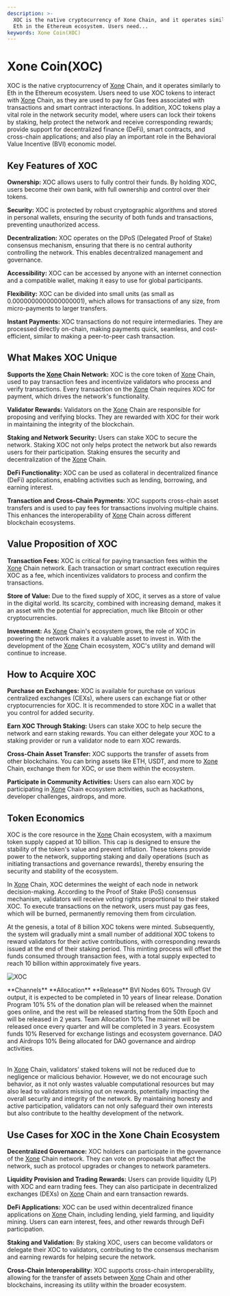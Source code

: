 ```yaml
---
description: >-
  XOC is the native cryptocurrency of Xone Chain, and it operates similarly to
  Eth in the Ethereum ecosystem. Users need...
keywords: Xone Coin(XOC)
---
```



# Xone Coin(XOC)

XOC is the native cryptocurrency of [Xone](https://xone.org/) Chain, and it operates similarly to Eth in the Ethereum ecosystem. Users need to use XOC tokens to interact with [Xone](https://xone.org/) Chain, as they are used to pay for Gas fees associated with transactions and smart contract interactions. In addition, XOC tokens play a vital role in the network security model, where users can lock their tokens by staking, help protect the network and receive corresponding rewards; provide support for decentralized finance (DeFi), smart contracts, and cross-chain applications; and also play an important role in the Behavioral Value Incentive (BVI) economic model.

## Key Features of XOC

**Ownership:** XOC allows users to fully control their funds. By holding XOC, users become their own bank, with full ownership and control over their tokens.

**Security:** XOC is protected by robust cryptographic algorithms and stored in personal wallets, ensuring the security of both funds and transactions, preventing unauthorized access.

**Decentralization:** XOC operates on the DPoS (Delegated Proof of Stake) consensus mechanism, ensuring that there is no central authority controlling the network. This enables decentralized management and governance.

**Accessibility:** XOC can be accessed by anyone with an internet connection and a compatible wallet, making it easy to use for global participants.

**Flexibility:** XOC can be divided into small units (as small as 0.0000000000000000001), which allows for transactions of any size, from micro-payments to larger transfers.

**Instant Payments:** XOC transactions do not require intermediaries. They are processed directly on-chain, making payments quick, seamless, and cost-efficient, similar to making a peer-to-peer cash transaction.

## What Makes XOC Unique

**Supports the [Xone](https://xone.org/) Chain Network:** XOC is the core token of [Xone](https://xone.org/) Chain, used to pay transaction fees and incentivize validators who process and verify transactions. Every transaction on the [Xone](https://xone.org/) Chain requires XOC for payment, which drives the network's functionality.

**Validator Rewards:** Validators on the [Xone](https://xone.org/) Chain are responsible for proposing and verifying blocks. They are rewarded with XOC for their work in maintaining the integrity of the blockchain.

**Staking and Network Security:** Users can stake XOC to secure the network. Staking XOC not only helps protect the network but also rewards users for their participation. Staking ensures the security and decentralization of the [Xone](https://xone.org/) Chain.

**DeFi Functionality:** XOC can be used as collateral in decentralized finance (DeFi) applications, enabling activities such as lending, borrowing, and earning interest.

**Transaction and Cross-Chain Payments:** XOC supports cross-chain asset transfers and is used to pay fees for transactions involving multiple chains. This enhances the interoperability of [Xone](https://xone.org/) Chain across different blockchain ecosystems.

## Value Proposition of XOC

**Transaction Fees:** XOC is critical for paying transaction fees within the [Xone](https://xone.org/) Chain network. Each transaction or smart contract execution requires XOC as a fee, which incentivizes validators to process and confirm the transactions.

**Store of Value:** Due to the fixed supply of XOC, it serves as a store of value in the digital world. Its scarcity, combined with increasing demand, makes it an asset with the potential for appreciation, much like Bitcoin or other cryptocurrencies.

**Investment:** As [Xone](https://xone.org/) Chain's ecosystem grows, the role of XOC in powering the network makes it a valuable asset to invest in. With the development of the [Xone](https://xone.org/) Chain ecosystem, XOC's utility and demand will continue to increase.


## How to Acquire XOC

**Purchase on Exchanges:** XOC is available for purchase on various centralized exchanges (CEXs), where users can exchange fiat or other cryptocurrencies for XOC. It is recommended to store XOC in a wallet that you control for added security.

**Earn XOC Through Staking:** Users can stake XOC to help secure the network and earn staking rewards. You can either delegate your XOC to a staking provider or run a validator node to earn XOC rewards.

**Cross-Chain Asset Transfer:** XOC supports the transfer of assets from other blockchains. You can bring assets like ETH, USDT, and more to [Xone](https://xone.org/) Chain, exchange them for XOC, or use them within the ecosystem.

**Participate in Community Activities:** Users can also earn XOC by participating in [Xone](https://xone.org/) Chain ecosystem activities, such as hackathons, developer challenges, airdrops, and more.

## Token Economics

XOC is the core resource in the [Xone](https://xone.org/) Chain ecosystem, with a maximum token supply capped at 10 billion. This cap is designed to ensure the stability of the token's value and prevent inflation. These tokens provide power to the network, supporting staking and daily operations (such as initiating transactions and governance rewards), thereby ensuring the security and stability of the ecosystem.

In [Xone](https://xone.org/) Chain, XOC determines the weight of each node in network decision-making. According to the Proof of Stake (PoS) consensus mechanism, validators will receive voting rights proportional to their staked XOC. To execute transactions on the network, users must pay gas fees, which will be burned, permanently removing them from circulation.

At the genesis, a total of 8 billion XOC tokens were minted. Subsequently, the system will gradually mint a small number of additional XOC tokens to reward validators for their active contributions, with corresponding rewards issued at the end of their staking period. This minting process will offset the funds consumed through transaction fees, with a total supply expected to reach 10 billion within approximately five years.

![XOC](/images/Charts.png)

<div className="overflow-x-auto">
  <Table removeWrapper aria-label="Example static collection table" className="mt-2">
    <TableHeader>
      <TableColumn>**Channels**</TableColumn>
      <TableColumn>**Allocation**</TableColumn>
      <TableColumn>**Release**</TableColumn>
    </TableHeader>
    <TableBody>
      <TableRow key="1">
        <TableCell>BVI Nodes</TableCell>
        <TableCell>60%</TableCell>
        <TableCell>Through GV output, it is expected to be completed in 10 years of linear release.</TableCell>
      </TableRow>
      <TableRow key="2">
        <TableCell>Donation Program</TableCell>
        <TableCell>10%</TableCell>
        <TableCell>5% of the donation plan will be released when the mainnet goes online, and the rest will be released starting from the 50th Epoch and will be released in 2 years.</TableCell>
      </TableRow>
      <TableRow key="3">
        <TableCell>Team Allocation</TableCell>
        <TableCell>10%</TableCell>
        <TableCell>The mainnet will be released once every quarter and will be completed in 3 years.</TableCell>
      </TableRow>
      <TableRow key="4">
        <TableCell>Ecosystem funds</TableCell>
        <TableCell>10%</TableCell>
        <TableCell>Reserved for exchange listings and ecosystem governance.</TableCell>
      </TableRow>
      <TableRow key="5">
        <TableCell>DAO and Airdrops</TableCell>
        <TableCell>10%</TableCell>
        <TableCell>Being allocated for DAO governance and airdrop activities.</TableCell>
      </TableRow>
    </TableBody>
  </Table>
</div>

In [Xone](https://xone.org/) Chain, validators’ staked tokens will not be reduced due to negligence or malicious behavior. However, we do not encourage such behavior, as it not only wastes valuable computational resources but may also lead to validators missing out on rewards, potentially impacting the overall security and integrity of the network. By maintaining honesty and active participation, validators can not only safeguard their own interests but also contribute to the healthy development of the network.

## Use Cases for XOC in the Xone Chain Ecosystem

**Decentralized Governance:** XOC holders can participate in the governance of the [Xone](https://xone.org/) Chain network. They can vote on proposals that affect the network, such as protocol upgrades or changes to network parameters.

**Liquidity Provision and Trading Rewards:** Users can provide liquidity (LP) with XOC and earn trading fees. They can also participate in decentralized exchanges (DEXs) on [Xone](https://xone.org/) Chain and earn transaction rewards.

**DeFi Applications:** XOC can be used within decentralized finance applications on [Xone](https://xone.org/) Chain, including lending, yield farming, and liquidity mining. Users can earn interest, fees, and other rewards through DeFi participation.

**Staking and Validation:** By staking XOC, users can become validators or delegate their XOC to validators, contributing to the consensus mechanism and earning rewards for helping secure the network.

**Cross-Chain Interoperability:** XOC supports cross-chain interoperability, allowing for the transfer of assets between [Xone](https://xone.org/) Chain and other blockchains, increasing its utility within the broader ecosystem.
